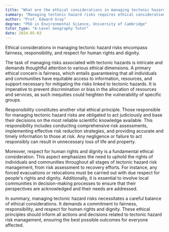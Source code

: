```yaml
---
title: "What are the ethical considerations in managing tectonic hazard risks?"
summary: "Managing tectonic hazard risks requires ethical considerations of fairness, responsibility, and respect for human rights and dignity to ensure equitable and humane responses to natural disasters."
author: "Prof. Edward Gray"
degree: "PhD in Environmental Science, University of Cambridge"
tutor_type: "A-Level Geography Tutor"
date: 2024-05-03
---
```


Ethical considerations in managing tectonic hazard risks encompass fairness, responsibility, and respect for human rights and dignity.

The task of managing risks associated with tectonic hazards is intricate and demands thoughtful attention to various ethical dimensions. A primary ethical concern is fairness, which entails guaranteeing that all individuals and communities have equitable access to information, resources, and support necessary for mitigating the risks linked to tectonic hazards. It is imperative to prevent discrimination or bias in the allocation of resources and services, as such inequities could heighten the vulnerability of specific groups.

Responsibility constitutes another vital ethical principle. Those responsible for managing tectonic hazard risks are obligated to act judiciously and base their decisions on the most reliable scientific knowledge available. This responsibility includes conducting comprehensive risk assessments, implementing effective risk reduction strategies, and providing accurate and timely information to those at risk. Any negligence or failure to act responsibly can result in unnecessary loss of life and property.

Moreover, respect for human rights and dignity is a fundamental ethical consideration. This aspect emphasizes the need to uphold the rights of individuals and communities throughout all stages of tectonic hazard risk management, from risk assessment to recovery efforts. For instance, any forced evacuations or relocations must be carried out with due respect for people's rights and dignity. Additionally, it is essential to involve local communities in decision-making processes to ensure that their perspectives are acknowledged and their needs are addressed.

In summary, managing tectonic hazard risks necessitates a careful balance of ethical considerations. It demands a commitment to fairness, responsibility, and respect for human rights and dignity. These ethical principles should inform all actions and decisions related to tectonic hazard risk management, ensuring the best possible outcomes for everyone affected.
    